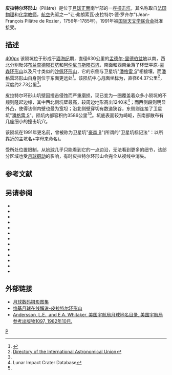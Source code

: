{{lunar crater data|
 image=Pilâtre crater 4193 h2.jpg|240px|
 caption=月球轨道器4号拍摄的图像|
 latitude=60.17|
 N_or_S=S|
 longitude=86.7|
 E_or_W=E|
 diameter=64.37公里|
 depth=2.73公里|
 colong=93|
 eponym=让·弗·皮拉特尔·德·罗齐尔}}
'''皮拉特尔环形山'''（Pilâtre）是位于[[月球正面|月球正面]]南半部的一座[[撞击坑|撞击坑]]，其名称取自[[法国|法国]][[物理|物理]]和[[化学|化学]][[教师|教师]]，[[航空|航空]]先驱之一"让·弗朗索瓦·皮拉特尔·德·罗齐尔"(Jean-François Pilâtre de Rozier，1756年-1785年)，1991年被[[国际天文学联合会|国际天文学联合会]]批准接受。

==描述== 
[[image:ChappeCraterLOC.jpg|400px]]  
该陨坑位于形成于[[酒海纪|酒海纪]]期，直径630公里的[[孟德尔-里德伯盆地|孟德尔-里德伯盆地]]以南，西北分别毗邻[[布兰查德陨石坑|布兰查德陨石坑]]和[[阿伦尼乌斯陨石坑|阿伦尼乌斯陨石坑]]，南面和西南坐落了环壁平原-[[豪森环形山|豪森环形山]]以及尺寸类似的[[沙佩环形山|沙佩环形山]]，它的东侧与卫星坑"[[潘格雷环形山|潘格雷 S]]"相接壤，而[[潘格雷环形山|潘格雷环形山]]自身则位于东面更远处<ref>{{Cite web |url=http://planetarynames.wr.usgs.gov/images/Lunar/lac_135_lo.pdf |title=Crater Pilâtre on the map LAC-135. |accessdate=2017-04-08 |archive-date=2013-02-20 |archive-url=https://web.archive.org/web/20130220225806/http://planetarynames.wr.usgs.gov/images/Lunar/lac_135_lo.pdf |dead-url=no }}</ref>。该陨坑中心[[月面坐标|月面坐标]]为{{Coord|60.17|S|86.7|W|globe:Moon|nogoogle=1|noosm=1}}，直径64.37公里<ref name="IAU">[http://planetarynames.wr.usgs.gov/Feature/4730 Directory of the International Astronomical Union]</ref>，深度约2.73公里<ref name="LICD"/>。

皮拉特尔环形山坑壁因撞击侵蚀而严重磨损，现已变为一圈覆盖着众多小陨坑的不规则隆起边缘，其中西北侧坑壁最高，较周边地形高出1240米<ref name=LICD>Lunar Impact Crater Database</ref>；而西侧段则明显外凸，使得该侧内壁也最为宽坦；沿北侧壁穿切有数道狭谷，东侧则连接了卫星坑"[[潘格雷环形山|潘格雷 S]]"。陨坑内部容积约3586公里<sup>3</sup><ref name="LICD"/>。坑底表面较为崎岖，东南部散布有几座细小的撞击坑穴。

该陨坑在1991年更名前，曾被称为卫星坑"[[豪森环形山|豪森 B]]"(所谓的"卫星坑标记法"：以所靠近的主坑名+字母来命名)。

受所处位置限制，从[[地球|地球]]几乎只能看到它的一点边沿，无法看到更多的细节，该部分区域也受[[天平动|月球摄动]]的影响，有时皮拉特尔环形山会完全从视线中消失。

==参考文献==
{{reflist}}

==另请参阅==
{{Commons category|Pilatre (crater)|Pilâtre (crater)}}
*{{refbegin}}
* {{cite book
  | last1 = Andersson
  | first1 = L. E.
  | last2 = Whitaker
  | first2 = E. A.
  | authorlink2 = Ewen Whitaker
  | date = 1982
  | title = [[NASA|NASA]] Catalogue of Lunar Nomenclature
  | publisher = NASA RP-1097
  | ref = harv
  }}
* {{cite web
  | last = Blue
  | first = Jennifer
  | date = July 25, 2007
  | title = Gazetteer of Planetary Nomenclature
  | publisher = [[United_States_Geological_Survey|USGS]]
  | url = http://planetarynames.wr.usgs.gov/
  | accessdate = 2007-08-05
  | ref = harv
  | archive-date = 2014-09-24
  | archive-url = https://web.archive.org/web/20140924155446/http://planetarynames.wr.usgs.gov/Page/GANYMEDE/target
  | dead-url = no
  }}
* {{cite book
  | last1 = Bussey
  | first1 = B.
  | authorlink1 = Ben Bussey
  | last2 = Spudis
  | first2 = P.
  | authorlink2 = Paul Spudis
  | date = 2004
  | title = The Clementine Atlas of the Moon
  | publisher = Cambridge University Press
  | location = New York
  | isbn = 978-0-521-81528-4
  | ref = harv
  }}
* {{cite book
  | last1 = Cocks
  | first1 = Elijah E.
  | last2 = Cocks
  | first2 = Josiah C.
  | date = 1995
  | title = Who's Who on the Moon: A Biographical Dictionary of Lunar Nomenclature
  | url = https://archive.org/details/isbn_9780936389271
  | publisher = Tudor Publishers
  | isbn = 978-0-936389-27-1
  | ref = harv
  }}
* {{cite web
  | last = McDowell
  | first = Jonathan
  | date = July 15, 2007
  | url = http://host.planet4589.org/astro/lunar/
  | title = Lunar Nomenclature
  | publisher = Jonathan's Space Report
  | accessdate = 2007-10-24
  | ref = harv
  | archive-date = 2012-05-26
  | archive-url = https://www.webcitation.org/67wcYNfK3?url=http://host.planet4589.org/astro/lunar/
  | dead-url = no
  }}
* {{cite journal| last1 = Menzel| first1 = D. H.| last2 = Minnaert| first2 = M.| last3 = Levin| first3 = B.| last4 = Dollfus| first4 = A.| last5 = Bell| first5 = B.| title = Report on Lunar Nomenclature by the Working Group of Commission 17 of the IAU| doi = 10.1007/BF00171763| journal = Space Science Reviews| volume = 12| issue = 2| pages = 136–186| date = 1971| bibcode = 1971SSRv...12..136M| ref = harv}}
* {{cite book
  | first = Patrick
  | last = Moore
  | authorlink = Patrick Moore
  | date = 2001
  | title = On the Moon
  | url = https://archive.org/details/patrickmooreonmo00patr
  | publisher = Sterling Publishing Co.
  | isbn = 978-0-304-35469-6
  | ref = harv
  }}
* {{cite book
  | first = Fred W.
  | last = Price
  | date = 1988
  | title = The Moon Observer's Handbook
  | publisher = Cambridge University Press
  | isbn = 978-0-521-33500-3
  | ref = harv
  }}
* {{cite book
  | last = Rükl
  | first = Antonín
  | authorlink = Antonín Rükl
  | date = 1990
  | title = Atlas of the Moon
  | publisher = Kalmbach Books
  | isbn = 978-0-913135-17-4
  | ref = harv
  }}
* {{cite book
  | last = Webb
  | first = Rev. T. W.
  | authorlink = Thomas William Webb
  | date = 1962
  | title = Celestial Objects for Common Telescopes
  | url = https://archive.org/details/celestialobjects00webb
  | edition = 6th revised
  | publisher = Dover
  | isbn = 978-0-486-20917-3
  | ref = harv
  }}
* {{cite book
  | first = Ewen A.
  | last = Whitaker
  | authorlink = Ewen Whitaker
  | date = 1999
  | title = Mapping and Naming the Moon
  | publisher = Cambridge University Press
  | isbn = 978-0-521-62248-6
  | ref = harv
  }}
* {{cite book
  | first = Peter T.
  | last = Wlasuk
  | date = 2000
  | title = Observing the Moon
  | publisher = Springer
  | isbn = 978-1-85233-193-1
  | ref = harv
 }}
{{refend}}

==外部链接==
* [http://www.lpi.usra.edu/resources/lunar_orbiter/bin/srch_nam.shtml?Pilâtre%7C0 月球数码摄影图集]
* [http://the-moon.wikispaces.com/Pilâtre 维基月球在线解说-皮拉特尔环形山] {{Wayback|url=http://the-moon.wikispaces.com/Pil%C3%A2tre |date=20180530175609 }}
* [http://planet4589.org/astro/lunar/RP-1097.pdf Andersson, L.E., and E.A. Whitaker, 美国宇航局月球地名目录, 美国宇航局参考出版物1097, 1982年10月.] {{Wayback|url=http://planet4589.org/astro/lunar/RP-1097.pdf |date=20141006125838 }}

[[Category:月球环形山|P]]
{{月球環形山 (O-Q)}}